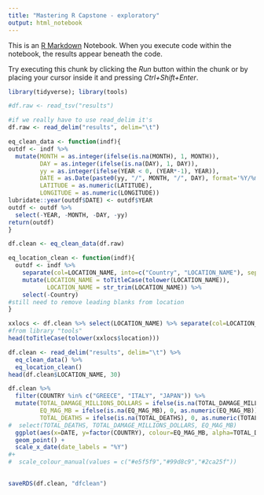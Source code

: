 ```yaml
---
title: "Mastering R Capstone - exploratory"
output: html_notebook
---
```


This is an [R Markdown](http://rmarkdown.rstudio.com) Notebook. When you execute code within the notebook, the results appear beneath the code. 

Try executing this chunk by clicking the *Run* button within the chunk or by placing your cursor inside it and pressing *Ctrl+Shift+Enter*. 

```r
library(tidyverse); library(tools)
```
```r
#df.raw <- read_tsv("results")

#if we really have to use read_delim it's 
df.raw <- read_delim("results", delim="\t")
```

```r
eq_clean_data <- function(indf){
outdf <- indf %>%
  mutate(MONTH = as.integer(ifelse(is.na(MONTH), 1, MONTH)),
         DAY = as.integer(ifelse(is.na(DAY), 1, DAY)),
         yy = as.integer(ifelse(YEAR < 0, (YEAR*-1), YEAR)),
         DATE = as.Date(paste0(yy, "/", MONTH, "/", DAY), format='%Y/%m/%d'),
         LATITUDE = as.numeric(LATITUDE),
         LONGITUDE = as.numeric(LONGITUDE))
lubridate::year(outdf$DATE) <- outdf$YEAR
outdf <- outdf %>%
  select(-YEAR, -MONTH, -DAY, -yy)
return(outdf)
}
```

```r
df.clean <- eq_clean_data(df.raw)
```

```r
eq_location_clean <- function(indf){
  outdf <- indf %>% 
    separate(col=LOCATION_NAME, into=c("Country", "LOCATION_NAME"), sep=":", fill="left", extra="merge") %>%
    mutate(LOCATION_NAME = toTitleCase(tolower(LOCATION_NAME)),
           LOCATION_NAME = str_trim(LOCATION_NAME)) %>%
    select(-Country)
#still need to remove leading blanks from location
}
```

```r
xxlocs <- df.clean %>% select(LOCATION_NAME) %>% separate(col=LOCATION_NAME, into=c("Country", "location"), sep=":", fill="left", extra="merge")
#from library "tools"
head(toTitleCase(tolower(xxlocs$location)))
```

```r
df.clean <- read_delim("results", delim="\t") %>%
  eq_clean_data() %>%
  eq_location_clean() 
head(df.clean$LOCATION_NAME, 30)
```

```r
df.clean %>%
  filter(COUNTRY %in% c("GREECE", "ITALY", "JAPAN")) %>%
  mutate(TOTAL_DAMAGE_MILLIONS_DOLLARS = ifelse(is.na(TOTAL_DAMAGE_MILLIONS_DOLLARS), 0, as.numeric(TOTAL_DAMAGE_MILLIONS_DOLLARS)),
         EQ_MAG_MB = ifelse(is.na(EQ_MAG_MB), 0, as.numeric(EQ_MAG_MB)), 
         TOTAL_DEATHS = ifelse(is.na(TOTAL_DEATHS), 0, as.numeric(TOTAL_DEATHS))) %>%
#  select(TOTAL_DEATHS, TOTAL_DAMAGE_MILLIONS_DOLLARS, EQ_MAG_MB) 
  ggplot(aes(x=DATE, y=factor(COUNTRY), colour=EQ_MAG_MB, alpha=TOTAL_DEATHS, size=TOTAL_DAMAGE_MILLIONS_DOLLARS)) +
  geom_point() + 
  scale_x_date(date_labels = "%Y") 
#+
#  scale_colour_manual(values = c("#e5f5f9","#99d8c9","#2ca25f"))
  
```
```r
saveRDS(df.clean, "dfclean")
```

